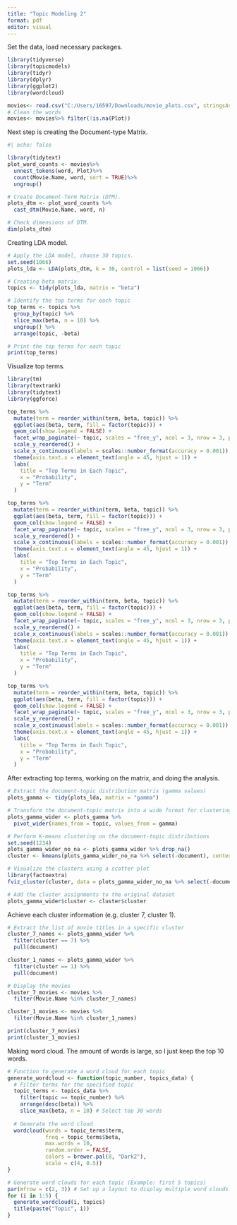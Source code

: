 ---
title: "Topic Modeling 2"
format: pdf
editor: visual
---

Set the data, load necessary packages.

```{r}
library(tidyverse)
library(topicmodels)
library(tidyr)
library(dplyr)
library(ggplot2)
library(wordcloud)

movies<- read.csv("C:/Users/16597/Downloads/movie_plots.csv", stringsAsFactors = FALSE)
# Clean the words
movies<- movies%>% filter(!is.na(Plot))

```

Next step is creating the Document-type Matrix.

```{r}
#| echo: false

library(tidytext)
plot_word_counts <- movies%>%
  unnest_tokens(word, Plot)%>%
  count(Movie.Name, word, sort = TRUE)%>%
  ungroup()

# Create Document-Term Matrix (DTM).
plots_dtm <- plot_word_counts %>%
  cast_dtm(Movie.Name, word, n)

# Check dimensions of DTM.
dim(plots_dtm)
```

Creating LDA model.

```{r}
# Apply the LDA model, choose 30 topics.
set.seed(1066)
plots_lda <- LDA(plots_dtm, k = 30, control = list(seed = 1066))

# Creating beta matrix.
topics <- tidy(plots_lda, matrix = "beta")

# Identify the top terms for each topic
top_terms <- topics %>%
  group_by(topic) %>%
  slice_max(beta, n = 10) %>%
  ungroup() %>%
  arrange(topic, -beta)

# Print the top terms for each topic
print(top_terms)


```

Visualize top terms.

```{r}
library(tm)
library(textrank)
library(tidytext)
library(ggforce)

top_terms %>%
  mutate(term = reorder_within(term, beta, topic)) %>%
  ggplot(aes(beta, term, fill = factor(topic))) +
  geom_col(show.legend = FALSE) +
  facet_wrap_paginate(~ topic, scales = "free_y", ncol = 3, nrow = 3, page = 1) + 
  scale_y_reordered() +
  scale_x_continuous(labels = scales::number_format(accuracy = 0.001)) +
  theme(axis.text.x = element_text(angle = 45, hjust = 1)) +
  labs(
    title = "Top Terms in Each Topic",
    x = "Probability",
    y = "Term"
  )

top_terms %>%
  mutate(term = reorder_within(term, beta, topic)) %>%
  ggplot(aes(beta, term, fill = factor(topic))) +
  geom_col(show.legend = FALSE) +
  facet_wrap_paginate(~ topic, scales = "free_y", ncol = 3, nrow = 3, page = 2) + 
  scale_y_reordered() +
  scale_x_continuous(labels = scales::number_format(accuracy = 0.001)) +
  theme(axis.text.x = element_text(angle = 45, hjust = 1)) +
  labs(
    title = "Top Terms in Each Topic",
    x = "Probability",
    y = "Term"
  )

top_terms %>%
  mutate(term = reorder_within(term, beta, topic)) %>%
  ggplot(aes(beta, term, fill = factor(topic))) +
  geom_col(show.legend = FALSE) +
  facet_wrap_paginate(~ topic, scales = "free_y", ncol = 3, nrow = 3, page = 3) + 
  scale_y_reordered() +
  scale_x_continuous(labels = scales::number_format(accuracy = 0.001)) +
  theme(axis.text.x = element_text(angle = 45, hjust = 1)) +
  labs(
    title = "Top Terms in Each Topic",
    x = "Probability",
    y = "Term"
  )

top_terms %>%
  mutate(term = reorder_within(term, beta, topic)) %>%
  ggplot(aes(beta, term, fill = factor(topic))) +
  geom_col(show.legend = FALSE) +
  facet_wrap_paginate(~ topic, scales = "free_y", ncol = 3, nrow = 3, page = 4) + 
  scale_y_reordered() +
  scale_x_continuous(labels = scales::number_format(accuracy = 0.001)) +
  theme(axis.text.x = element_text(angle = 45, hjust = 1)) +
  labs(
    title = "Top Terms in Each Topic",
    x = "Probability",
    y = "Term"
  )
```

After extracting top terms, working on the matrix, and doing the analysis.

```{r}
# Extract the document-topic distribution matrix (gamma values)
plots_gamma <- tidy(plots_lda, matrix = "gamma")

# Transform the document-topic matrix into a wide format for clustering
plots_gamma_wider <- plots_gamma %>%
  pivot_wider(names_from = topic, values_from = gamma)

# Perform K-means clustering on the document-topic distributions
set.seed(1234)
plots_gamma_wider_no_na <- plots_gamma_wider %>% drop_na()
cluster <- kmeans(plots_gamma_wider_no_na %>% select(-document), centers = 8)

# Visualize the clusters using a scatter plot
library(factoextra)
fviz_cluster(cluster, data = plots_gamma_wider_no_na %>% select(-document))

# Add the cluster assignments to the original dataset
plots_gamma_wider$cluster <- cluster$cluster

```

Achieve each cluster information (e.g. cluster 7, cluster 1).

```{r}
# Extract the list of movie titles in a specific cluster
cluster_7_names <- plots_gamma_wider %>%
  filter(cluster == 7) %>%
  pull(document)

cluster_1_names <- plots_gamma_wider %>%
  filter(cluster == 1) %>%
  pull(document)

# Display the movies
cluster_7_movies <- movies %>%
  filter(Movie.Name %in% cluster_7_names)

cluster_1_movies <- movies %>%
  filter(Movie.Name %in% cluster_1_names)

print(cluster_7_movies)
print(cluster_1_movies)
```

Making word cloud. The amount of words is large, so I just keep the top 10 words.

```{r}
# Function to generate a word cloud for each topic
generate_wordcloud <- function(topic_number, topics_data) {
  # Filter terms for the specified topic
  topic_terms <- topics_data %>%
    filter(topic == topic_number) %>%
    arrange(desc(beta)) %>%
    slice_max(beta, n = 10) # Select top 30 words
  
  # Generate the word cloud
  wordcloud(words = topic_terms$term,
            freq = topic_terms$beta,
            max.words = 10,
            random.order = FALSE,
            colors = brewer.pal(8, "Dark2"),
            scale = c(4, 0.5))
}

# Generate word clouds for each topic (Example: first 5 topics)
par(mfrow = c(2, 3)) # Set up a layout to display multiple word clouds
for (i in 1:5) {
  generate_wordcloud(i, topics)
  title(paste("Topic", i))
}
```
